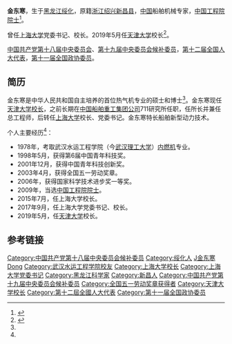 {{infobox person/Wikidata|fetchwikidata=ALL}}
'''金东寒'''{{BD|1961年|1月11日}}，生于[[黑龙江|黑龙江]][[绥化|绥化]]，原籍[[浙江|浙江]][[绍兴|绍兴]][[新昌县|新昌县]]，[[中国|中国]]船舶机械专家，[[中国工程院|中国工程院]][[院士|院士]]<ref name="金东寒 绍兴">{{cite web|url=http://epaper.shaoxing.com.cn/sxrb/html/2009-12/04/content_324547.htm|title=绍兴人金东寒当上院士|publisher=绍兴日报|date=2009-12-04|accessdate=2010年1月1日|language=zh-cn|deadurl=yes|archiveurl=https://web.archive.org/web/20150402144525/http://epaper.shaoxing.com.cn/sxrb/html/2009-12/04/content_324547.htm|archivedate=2015年4月2日}}</ref>。

曾任[[上海大学|上海大学]]党委书记、校长。2019年5月任[[天津大学|天津大学]]校长<ref>{{Cite web|url=http://district.ce.cn/newarea/sddy/201905/15/t20190515_32087539.shtml|title=金东寒任天津大学校长 前任钟登华已任教育部副部长(简历)_中国经济网——国家经济门户|accessdate=2019-05-15|work=district.ce.cn}}</ref>。

[[中国共产党|中国共产党]][[中国共产党第十八届中央委员会|第十八届中央委员会]]、[[中国共产党第十九届中央委员会|第十九届中央委员会]][[中国共产党中央委员会候补委员|候补委员]]，[[第十二届全国人大代表|第十二届全国人大代表]]，[[中国人民政治协商会议第十一届全国委员会委员名单|第十一届全国政协委员]]。

==简历==

金东寒是中华人民共和国自主培养的首位热气机专业的硕士和博士<ref name="金东寒 绍兴"/>。金东寒现任[[天津大学|天津大学]][[天津大学校长|校长]]，之前长期在[[中国船舶重工集团公司|中国船舶重工集团公司]]711研究所任职，任所长并兼任总工程师，后转任[[上海大学|上海大学]]校长、党委书记。金东寒特长船舶新型动力技术。

个人主要经历<ref name="金东寒 绍兴"/>：
* 1978年，考取武汉水运工程学院（今[[武汉理工大学|武汉理工大学]]）[[内燃机|内燃机]]专业。
* 1998年5月，获得第6届中国青年科技奖。
* 2001年12月，获得中国青年科技创新奖。
* 2003年4月，获得全国五一劳动奖章。
* 2006年，获得国家科学技术进步奖一等奖。
* 2009年，当选[[中国工程院|中国工程院]][[院士|院士]]。
* 2015年7月，任上海大学校长。
* 2017年9月，任上海大学党委书记、校长。
* 2019年5月，任[[天津大学|天津大学]]校长。

==参考链接==
{{reflist}}

{{start box}}
{{s-edu}}
{{s-before|[[罗宏杰|罗宏杰]]}}
{{s-title|[[上海大学|上海大学]]校长|2015年7月—2019年5月}}
{{s-after|[[刘昌胜|刘昌胜]]}}
{{s-before|[[罗宏杰|罗宏杰]]}}
{{s-title|[[上海大学|上海大学]]党委书记|2017年9月—2019年5月}}
{{s-after|[[成旦红|成旦红]]}}
{{s-before|[[钟登华|钟登华]]}}
{{s-title|[[天津大学|天津大学]][[天津大学校长|校长]]|2019年5月—}}
{{s-inc}}
{{end box}}

{{中国工程院机械与运载工程学部院士}}
{{天津大学}}
{{上海大学}}
{{世界一流大学建设高校校长}}
{{normdaten}}
{{DEFAULTSORT:jin dongzhai}}
[[Category:中国共产党第十八届中央委员会候补委员|Category:中国共产党第十八届中央委员会候补委员]]
[[Category:绥化人|Category:绥化人]]
[[Category:中国工程院机械与运载工程学部院士|J金东寒]]
[[Category:金姓|Dong]]
[[Category:武汉水运工程学院校友|Category:武汉水运工程学院校友]]
[[Category:上海大学校长|Category:上海大学校长]]
[[Category:上海大学党委书记|Category:上海大学党委书记]]
[[Category:黑龙江科学家|Category:黑龙江科学家]]
[[Category:新昌人|Category:新昌人]]
[[Category:中国共产党第十九届中央委员会候补委员|Category:中国共产党第十九届中央委员会候补委员]]
[[Category:全国五一劳动奖章获得者|Category:全国五一劳动奖章获得者]]
[[Category:天津大学校长|Category:天津大学校长]]
[[Category:第十二屆全國人大代表|Category:第十二屆全國人大代表]]
[[Category:第十一届全国政协委员|Category:第十一届全国政协委员]]